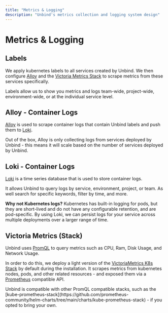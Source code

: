 ```yaml
---
title: "Metrics & Logging"
description: "Unbind's metrics collection and logging system design"
---
```



# Metrics & Logging

## Labels

We apply kubernetes labels to all services created by Unbind. We then configure [Alloy](https://grafana.com/oss/alloy-opentelemetry-collector/) and the [Victoria Metrics Stack](https://victoriametrics.com/) to scrape metrics from these services specifically.

<Callout>
Labels allow us to show you metrics and logs team-wide, project-wide, environment-wide, or at the individual service level.
</Callout>

## Alloy - Container Logs

[Alloy](https://grafana.com/oss/alloy-opentelemetry-collector/) is used to scrape container logs that contain Unbind labels and push them to [Loki](https://grafana.com/oss/loki/).

<Callout>
Out of the box, Alloy is only collecting logs from services deployed by Unbind - this means it will scale based on the number of services deployed by Unbind.
</Callout>

## Loki - Container Logs

[Loki](https://grafana.com/oss/loki/) is a time series database that is used to store container logs.

It allows Unbind to query logs by service, environment, project, or team. As well search for specific keywords, filter by time, and more.

**Why not Kubernetes logs?** 
Kubernetes has built-in logging for pods, but they are short-lived and do not have any configurable retention, and are pod-specific. By using Loki, we can persist logs for your service across multiple deployments over a larger range of time.

## Victoria Metrics (Stack)

Unbind uses [PromQL](https://prometheus.io/docs/prometheus/latest/querying/basics/) to query metrics such as CPU, Ram, Disk Usage, and Network Usage.

In order to do this, we deploy a light version of the [VictoriaMetrics K8s Stack](https://docs.victoriametrics.com/helm/victoriametrics-k8s-stack/) by default during the installation. It scrapes metrics from kubernetes nodes, pods, and other related resources - and exposed them via a [Prometheus](https://prometheus.io/) compatible API.

<Callout>
Unbind is compatible with other PromQL compatible stacks, such as the [kube-prometheus-stack](https://github.com/prometheus-community/helm-charts/tree/main/charts/kube-prometheus-stack) - if you opted to bring your own.
</Callout>
